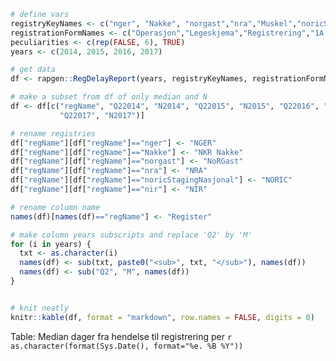 ```r
# define vars
registryKeyNames <- c("nger", "Nakke", "norgast","nra","Muskel","noricStagingNasjonal","nir")
registrationFormNames <- c("Operasjon","Legeskjema","Registrering","1A Anamnese","Basisregistrering","Start","nada")
peculiarities <- c(rep(FALSE, 6), TRUE)
years <- c(2014, 2015, 2016, 2017)

# get data
df <- rapgen::RegDelayReport(years, registryKeyNames, registrationFormNames, peculiarities)

# make a subset from df of only median and N
df <- df[c("regName", "Q22014", "N2014", "Q22015", "N2015", "Q22016", "N2016",
           "Q22017", "N2017")]

# rename registries
df["regName"][df["regName"]=="nger"] <- "NGER"
df["regName"][df["regName"]=="Nakke"] <- "NKR Nakke"
df["regName"][df["regName"]=="norgast"] <- "NoRGast"
df["regName"][df["regName"]=="nra"] <- "NRA"
df["regName"][df["regName"]=="noricStagingNasjonal"] <- "NORIC"
df["regName"][df["regName"]=="nir"] <- "NIR"

# rename column name
names(df)[names(df)=="regName"] <- "Register"

# make column years subscripts and replace 'Q2' by 'M' 
for (i in years) {
  txt <- as.character(i)
  names(df) <- sub(txt, paste0("<sub>", txt, "</sub>"), names(df))
  names(df) <- sub("Q2", "M", names(df))
}


# knit neatly
knitr::kable(df, format = "markdown", row.names = FALSE, digits = 0)
```

Table: Median dager fra hendelse til registrering per `r as.character(format(Sys.Date(), format="%e. %B %Y"))`
